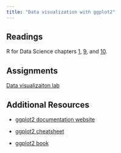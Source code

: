 ```yaml
---
title: "Data visualization with ggplot2"
---
```



## Readings

R for Data Science chapters [1](https://r4ds.hadley.nz/data-visualize.html), [9](https://r4ds.hadley.nz/layers.html), and [10](https://r4ds.hadley.nz/EDA.html).


## Assignments

[Data visualizaiton lab](/assignments/04_Data_Visualization.zip)

## Additional Resources

* [ggplot2 documentation website](https://ggplot2.tidyverse.org)

* [ggplot2 cheatsheet](https://posit.co/wp-content/uploads/2022/10/data-visualization-1.pdf)

* [ggplot2 book](https://ggplot2-book.org)

